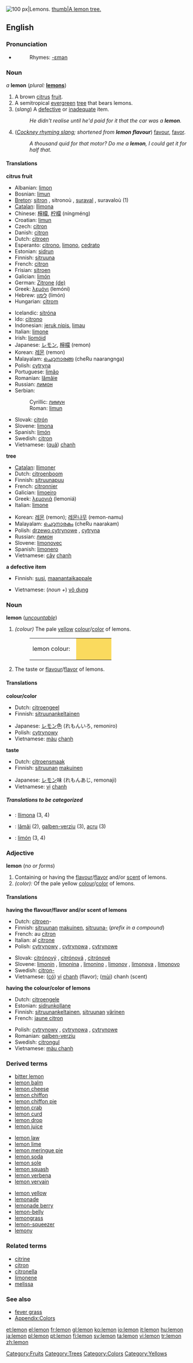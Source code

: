 {{wikipedia}}
[[Image:Lemon.jpg|thumb|right|100 px|Lemons.]]
[[image:Lemon tree Berkeley.JPG|thumb|A lemon tree.]]
==English==

===Pronunciation===
*{{IPA|/ˈlemən/}}
*:Rhymes: [[Rhymes:English:-ɛmən|-ɛmən]]

===Noun===
''a'' '''lemon''' (''plural:'' '''[[lemons]]''')

# A brown [[citrus]] [[fruit]].
# A semitropical [[evergreen]] [[tree]] that bears lemons.
# (''slang'') A [[defective]] or [[inadequate]] item.
#:''He didn't realise until he'd paid for it that the car was a '''lemon'''.''
# (''[[Cockney rhyming slang]]; shortened from '''lemon flavour''''') [[favour]], [[favor]].
#:''A thousand quid for that motor? Do me a '''lemon''', I could get it for half that.''

====Translations====

'''citrus fruit'''
{{Top}}
*Albanian: [[limon]] {{m}}
*Bosnian: [[limun]] {{m}}
*[[Breton]]: [[sitron]] {{m}}, sitronoù {{p}}, [[suraval]] {{m}}, suravaloù {{p}} (1)
*[[Catalan]]: [[llimona]] {{f}}
*Chinese: [[檸檬]], [[柠檬]] (níngméng)
*Croatian: [[limun]] {{m}}
*Czech: [[citron]]
*Danish: [[citron#Danish|citron]]
*Dutch: [[citroen]] {{f}}
*Esperanto: [[citrono]], [[limono]], [[cedrato]]
*Estonian: [[sidrun]]
*Finnish: [[sitruuna]]
*French: [[citron#French|citron]] {{m}}
*Frisian: [[sitroen]]
*Galician: [[limón]] {{m}}
*German: [[Zitrone]] [[:de:Zitrone| (de)]] {{f}}
*Greek: [[λεμόνι]] (lemóni) {{n}}
*Hebrew: [[לימון]] (limón) {{m}}
*Hungarian: [[citrom]]
{{mid}}
*Icelandic: [[sítróna]]
*Ido: [[citrono]]
*Indonesian: [[jeruk nipis]], [[limau]]
*Italian: [[limone]] {{m}}
*Irish: [[líomóid]] {{f}}
*Japanese: [[レモン]], [[檸檬]] (remon)
*Korean: [[레몬]] (remon)
*Malayalam: [[ചെറുനാരങ്ങ]] (cheRu naarangnga)
*Polish: [[cytryna]] {{f}}
*Portuguese: [[limão]] {{m}}
*Romanian: [[lămâie]] {{f}}
*Russian: [[лимон]] {{m}}
*Serbian:
*:Cyrillic: [[лимун]] {{m}}
*:Roman: [[limun]] {{m}}
*Slovak: [[citrón#Slovak|citrón]] {{m}}
*Slovene: [[limona]] {{f}}
*Spanish: [[limón]] {{m}}
*Swedish: [[citron]] {{c}}
*Vietnamese: ([[quả]]) [[chanh]]
{{Bottom}}

'''tree'''
{{Top}}
*[[Catalan]]: [[llimoner]] {{m}}
*Dutch: [[citroenboom]]
*Finnish: [[sitruunapuu]]
*French: [[citronnier]] {{m}}
*Galician: [[limoeiro]] {{m}}
*Greek: [[λεμονιά]] (lemoniá) {{f}}
*Italian: [[limone]] {{m}}
{{mid}}
*Korean: [[레몬]] (remon); [[레몬나무]] (remon-namu)
*Malayalam: [[ചെറുനാരകം]] (cheRu naarakam)
*Polish: [[drzewo cytrynowe]] {{f}}, [[cytryna]] {{f}}
*Russian: [[лимон]] {{m}}
*Slovene: [[limonovec]] {{m}}
*Spanish: [[limonero]] {{m}}
*Vietnamese: [[cây]] [[chanh]]
{{Bottom}}

'''a defective item'''
{{Top}}
*Finnish: [[susi]], [[maanantaikappale]]
{{Mid}}
*Vietnamese: (''noun +'') [[vô dụng]]
{{Bottom}}

===Noun===
'''lemon''' (''[[uncountable]]'')

# ''(colour)'' The pale [[yellow]] [[colour]]/[[color]] of lemons.
#:<table><tr><td>lemon colour: &nbsp;</td><td bgcolor="#FADA5E" width="80">&nbsp; </td></tr></table>
# The taste or [[flavour]]/[[flavor]] of lemons.

====Translations====

'''colour/color'''
{{Top}}
*Dutch: [[citroengeel]]
*Finnish: [[sitruunankeltainen]]
{{Mid}}
*Japanese: [[レモン]]色 (れもんいろ, remoniro)
*Polish: [[cytrynowy]] {{m}}
*Vietnamese: [[màu]] [[chanh]]
{{Bottom}}

'''taste'''
{{Top}}
*Dutch: [[citroensmaak]]
*Finnish: [[sitruuna|sitruunan]] [[makuinen]]
{{Mid}}
*Japanese: [[レモン]]味 (れもんあじ, remonaji)
*Vietnamese: [[vị]] [[chanh]]
{{Bottom}}

=====Translations to be categorized=====
{{checktrans}}
<!--Remove this section once all of the translations below have been moved into the tables above.-->

*{{ttbc|Catalan}}: [[llimona]] {{f}} (3, 4)
*{{ttbc|Romanian}}: [[lămâi]] {{m}} (2), [[galben-verziu]] (3), [[acru]] (3)
*{{ttbc|Spanish}}: [[limón]] {{m}} (3, 4)

===Adjective===
'''lemon''' (''no {{compar}} or {{superl}} forms'')

# Containing or having the [[flavour]]/[[flavor]] and/or [[scent]] of lemons.
# ''(color):'' Of the pale yellow [[colour]]/[[color]] of lemons.

====Translations====

'''having the flavour/flavor and/or scent of lemons'''
{{top}}
*Dutch: [[citroen]]-
*Finnish: [[sitruuna|sitruunan]] [[makuinen]], [[sitruuna|sitruuna-]] (''prefix in a compound'')
*French: au [[citron]]
*Italian: al [[citrone]]
*Polish: [[cytrynowy]] {{m}}, [[cytrynowa]] {{f}}, [[cytrynowe]] {{n}}
{{mid}}
*Slovak: [[citrónový]] {{m}}, [[citrónová]] {{f}}, [[citrónové]] {{n}}
*Slovene: [[limonin]] {{m}}, [[limonina]] {{f}}, [[limonino]] {{n}}, [[limonov]] {{m}}, [[limonova]] {{f}}, [[limonovo]] {{n}}
*Swedish: [[citron-]]
*Vietnamese: ([[có]]) [[vị]] [[chanh]] (flavor); ([[mùi]]) chanh (scent)
{{bottom}}

'''having the colour/color of lemons'''
{{top}}
*Dutch: [[citroengele]]
*Estonian: [[sidrunkollane]]
*Finnish: [[sitruunankeltainen]], [[sitruuna|sitruunan]] [[värinen]]
*French: [[jaune citron]]
{{mid}}
*Polish: [[cytrynowy]] {{m}}, [[cytrynowa]] {{f}}, [[cytrynowe]] {{n}}
*Romanian: [[galben-verziu]]
*Swedish: [[citrongul]]
*Vietnamese: [[màu chanh]]
{{bottom}}

===Derived terms===
{{top3}}
*[[bitter lemon]]
*[[lemon balm]]
*[[lemon cheese]]
*[[lemon chiffon]]
*[[lemon chiffon pie]]
*[[lemon crab]]
*[[lemon curd]]
*[[lemon drop]]
*[[lemon juice]]
{{mid3}}
*[[lemon law]]
*[[lemon lime]]
*[[lemon meringue pie]]
*[[lemon soda]]
*[[lemon sole]]
*[[lemon squash]]
*[[lemon verbena]]
*[[lemon vervain]]
{{mid3}}
*[[lemon yellow]]
*[[lemonade]]
*[[lemonade berry]]
*[[lemon-belly]]
*[[lemongrass]]
*[[lemon-squeezer]]
*[[lemony]]
{{bottom}}

===Related terms===
*[[citrine]]
*[[citron]]
*[[citronella]]
*[[limonene]]
*[[melissa]]

===See also===
*[[fever grass]]
*[[Appendix:Colours|Appendix:Colors]]

[[Category:Fruits]]
[[Category:Trees]]
[[Category:Colors]]
[[Category:Yellows]]

[[et:lemon]]
[[el:lemon]]
[[fr:lemon]]
[[gl:lemon]]
[[ko:lemon]]
[[io:lemon]]
[[it:lemon]]
[[hu:lemon]]
[[ja:lemon]]
[[pl:lemon]]
[[pt:lemon]]
[[fi:lemon]]
[[sv:lemon]]
[[ta:lemon]]
[[vi:lemon]]
[[tr:lemon]]
[[zh:lemon]]
